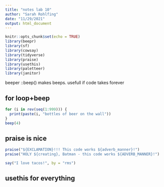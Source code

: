 ```yaml
---
title: "notes lab 10"
author: "Sarah Rohlfing"
date: "11/29/2021"
output: html_document
---
```


```r
knitr::opts_chunk$set(echo = TRUE)
library(beepr)
library(sf)
library(cowsay)
library(tidyverse)
library(praise)
library(usethis)
library(paletteer)
library(janitor)

```

beeper ::beep() makes beeps. usefull if code takes forever

## for loop+beep

```r

for (i in rev(seq(1:999))) {
  print(paste(i, "bottles of beer on the wall"))
}
beep(4)
```
## praise is nice
```r
praise("${EXCLAMATION}!!! This code works ${adverb_manner}!")
praise("HOLY ${creating}, Batman - this code works ${ADVERB_MANNER}!")

```
```r
say("I love tacos!", by = "rms")
```


## usethis for everything











